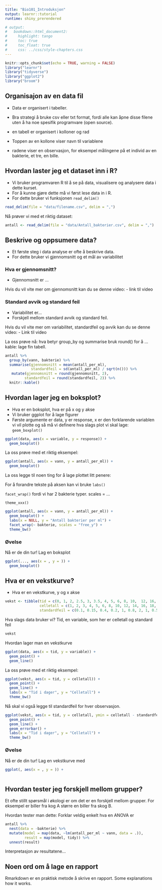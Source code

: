 ```yaml
---
title: "Bio101_Introduksjon"
output: learnr::tutorial
runtime: shiny_prerendered

# output:
#   bookdown::html_document2:
#     highlight: tango
#     toc: true
#     toc_float: true
#     css: ../css/style-chapters.css
--- 
```



```r
knitr::opts_chunk$set(echo = TRUE, warning = FALSE)
library("learnr")
library("tidyverse")
library("ggplot2")
library("broom")

```

## Organisajon av en data fil

- Data er organisert i tabeller.
- Bra strategi å bruke csv eller txt format, fordi alle kan åpne disse filene uten å ha noe spesifik programvare (open source).

- en tabell er organisert i kolloner og rad
- Toppen av en kollone viser navn til variablene
- radene viser en observasjon, for eksempel målingene på et individ av en bakterie, et tre, en bille.




## Hvordan laster jeg et dataset inn i R?

- Vi bruker programvaren R til å se på data, visualisere og analysere data i dette kurset.
- For å kunne gjøre dette må vi først lese data in i R.
- For dette bruker vi funksjonen ```read_delim()```

```r

read_delim(file = "data/filename.csv", delim = ",")
```

Nå prøver vi med et riktig dataset:

```r
antall <- read_delim(file = "data/Antall_bakterier.csv", delim = ",")

```


## Beskrive og oppsumere data?

- Et første steg i data analyse er ofte å beskrive data.
- For dette bruker vi gjennomsnitt og et mål av variabilitet


### Hva er gjennomsnitt?

- Gjennomsnitt er ...

Hvis du vil vite mer om gjennomsnitt kan du se denne video:
- link til video

### Standard avvik og standard feil

- Variabilitet er...
- Forskjell mellom standard avvik og standard feil.

Hvis du vil vite mer om variabilitet, standardfeil og avvik kan du se denne video:
- Link til video


La oss prøve nå:
hva betyr group_by og summarise
bruk round() for å ...
kable: lage fin tabell.

```r

antall %>% 
  group_by(vann, bakterie) %>% 
  summarise(gjennomsnitt = mean(antall_per_ml),
            standardfeil = sd(antall_per_ml) / sqrt(n())) %>% 
   mutate(gjennomsnitt = round(gjennomsnitt, 2),
         standardfeil = round(standardfeil, 2)) %>% 
  knitr::kable()

```


## Hvordan lager jeg en boksplot?

- Hva er en boksplot, hva er på x og y akse
- Vi bruker ggplot for å lage figurer
- Første argumente er data, y er response, x er den forklarende variablen vi vil plotte og så må vi definere hva slags plot vi skal lage: ```geom_boxplot()```


```r
ggplot(data, aes(x = variable, y = response)) +
  geom_boxplot()

```


La oss prøve med et riktig eksempel:

```r
ggplot(antall, aes(x = vann, y = antall_per_ml)) +
  geom_boxplot()

```

La oss legge til noen ting for å lage plottet litt penere:

For å forandre tekste på aksen kan vi bruke ```labs()```

```facet_wrap()``` fordi vi har 2 bakterie typer. scales = ...

```theme_xxx()``` 



```r
ggplot(antall, aes(x = vann, y = antall_per_ml)) +
  geom_boxplot() +
  labs(x = NULL, y = "Antall bakterier per ml") +
  facet_wrap(~ bakterie, scales = "free_y") +
  theme_bw()

```

### Øvelse

Nå er de din tur!
Lag en boksplot

```r
ggplot(..., aes(x = , y = )) +
  geom_boxplot()

```

## Hva er en vekstkurve?

- Hva er en vekstkurve, y og x akse


```r
vekst <- tibble(tid = c(0, 1, 2, 2.5, 3, 3.5, 4, 5, 6, 8, 10,  12, 16, 20, 24),
                celletall = c(1, 2, 3, 4, 5, 6, 8, 10, 12, 14, 16, 18, 20, 21, 21),
                standardfeil = c(0.1, 0.15, 0.4, 0.2, 1, 0.8, 2, 1, 0.5, 2, 2,  1.2, 2.7, 2.5, 1.5))

```

Hva slags data bruker vi?
Tid, en variable, som her er celletall og standard feil

```r
vekst

```

Hvordan lager man en vekstkurve

```r
ggplot(data, aes(x = tid, y = variable)) +
  geom_point() +
  geom_line()

```




La oss prøve med et riktig eksempel:

```r
ggplot(vekst, aes(x = tid, y = celletall)) +
  geom_point() +
  geom_line() +
  labs(x = "Tid i dager", y = "Celletall") + 
  theme_bw()

```


Nå skal vi også legge til standardfeil for hver observasjon.
```r
ggplot(vekst, aes(x = tid, y = celletall, ymin = celletall - standardfeil, ymax = celletall + standardfeil)) +
  geom_point() +
  geom_line() +
  geom_errorbar() + 
  labs(x = "Tid i dager", y = "Celletall") + 
  theme_bw()

```


### Øvelse

Nå er de din tur!
Lag en vekstkurve med 

```r
ggplot(, aes(x = , y = )) +
  

```

## Hvordan tester jeg forskjell mellom grupper?

Et ofte stillt spørsmål i økologi er om det er en forskjell mellom grupper.
For eksempel er biller fra kog A større en biller fra skog B.

Hvordan tester man dette:
Forklar veldig enkelt hva en ANOVA er

```r

antall %>% 
  nest(data = -bakterie) %>% 
  mutate(model = map(data, ~lm(antall_per_ml ~ vann, data = .)),
         result = map(model, tidy)) %>% 
  unnest(result)


```

Interpretasjon av resultatene...


## Noen ord om å lage en rapport

Rmarkdown er en praktisk metode å skrive en rapport.
Some explanations how it works.
